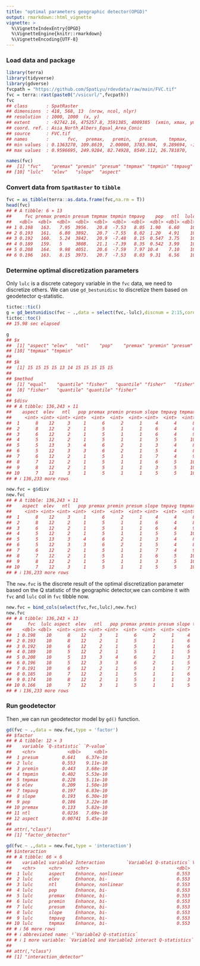 ```yaml
---
title: "optimal parameters geographic detector(OPGD)"
output: rmarkdown::html_vignette
vignette: >
  %\VignetteIndexEntry{OPGD}
  %\VignetteEngine{knitr::rmarkdown}
  %\VignetteEncoding{UTF-8}
---
```




### Load data and package


``` r
library(terra)
library(tidyverse)
library(gdverse)
fvcpath = "https://github.com/SpatLyu/rdevdata/raw/main/FVC.tif"
fvc = terra::rast(paste0("/vsicurl/",fvcpath))
fvc
## class       : SpatRaster 
## dimensions  : 418, 568, 13  (nrow, ncol, nlyr)
## resolution  : 1000, 1000  (x, y)
## extent      : -92742.16, 475257.8, 3591385, 4009385  (xmin, xmax, ymin, ymax)
## coord. ref. : Asia_North_Albers_Equal_Area_Conic 
## source      : FVC.tif 
## names       :       fvc,   premax,   premin,   presum,    tmpmax,     tmpmin, ... 
## min values  : 0.1363270, 109.8619,  2.00000, 3783.904,  9.289694, -11.971293, ... 
## max values  : 0.9596695, 249.9284, 82.74928, 8549.112, 26.781870,   1.322163, ...
```


``` r
names(fvc)
##  [1] "fvc"    "premax" "premin" "presum" "tmpmax" "tmpmin" "tmpavg" "pop"    "ntl"   
## [10] "lulc"   "elev"   "slope"  "aspect"
```

### Convert data from `SpatRaster` to `tibble`


``` r
fvc = as_tibble(terra::as.data.frame(fvc,na.rm = T))
head(fvc)
## # A tibble: 6 × 13
##     fvc premax premin presum tmpmax tmpmin tmpavg    pop   ntl  lulc  elev slope aspect
##   <dbl>  <dbl>  <dbl>  <dbl>  <dbl>  <dbl>  <dbl>  <dbl> <dbl> <dbl> <dbl> <dbl>  <dbl>
## 1 0.198   163.   7.95  3956.   20.8  -7.53   8.05  1.90   6.60    10 1758.  2.65  176. 
## 2 0.193   161.   6.80  3892.   20.7  -7.55   8.02  1.20   4.91    10 1754.  3.45  170. 
## 3 0.192   160.   5.24  3842.   20.9  -7.48   8.15  0.547  3.75    10 1722.  3.96  139. 
## 4 0.189   159.   5     3808.   21.1  -7.39   8.35  0.542  3.99    10 1672.  2.90  111. 
## 5 0.208   164.   9.98  4051.   20.6  -7.59   7.97 10.4    7.10    10 1780.  1.94   99.5
## 6 0.196   163.   8.15  3973.   20.7  -7.53   8.03  9.31   6.56    10 1755.  3.01   99.6
```

### Determine optimal discretization parameters

Only `lulc` is a discrete category variable in the `fvc` data, we need to discretize others.
We can use `gd_bestunidisc` to discretize them based on geodetector q-statistic.


``` r
tictoc::tic()
g = gd_bestunidisc(fvc ~ .,data = select(fvc,-lulc),discnum = 2:15,cores = 6)
tictoc::toc()
## 15.98 sec elapsed
```


``` r
g
## $x
##  [1] "aspect" "elev"   "ntl"    "pop"    "premax" "premin" "presum" "slope"  "tmpavg"
## [10] "tmpmax" "tmpmin"
## 
## $k
##  [1] 15 15 15 15 13 14 15 15 15 15 15
## 
## $method
##  [1] "equal"    "quantile" "fisher"   "quantile" "fisher"   "fisher"   "fisher"  
##  [8] "fisher"   "quantile" "quantile" "fisher"  
## 
## $disv
## # A tibble: 136,243 × 11
##    aspect  elev   ntl   pop premax premin presum slope tmpavg tmpmax tmpmin
##     <int> <int> <int> <int>  <int>  <int>  <int> <int>  <int>  <int>  <int>
##  1      8    12     3     1      6      2      1     4      4      8      3
##  2      8    12     2     1      5      1      1     6      4      8      3
##  3      6    12     2     1      5      1      1     6      4      9      3
##  4      5    12     2     1      5      1      1     5      5     10      3
##  5      5    13     3     4      6      2      1     3      4      8      3
##  6      5    12     3     3      6      2      1     5      4      8      3
##  7      6    12     2     1      5      1      1     7      4      9      3
##  8      7    12     2     1      5      1      1     6      5     10      3
##  9      8    12     2     1      5      1      1     3      5     10      3
## 10      7    12     3     1      5      1      1     5      5     10      3
## # ℹ 136,233 more rows
```

``` r
new.fvc = g$disv
new.fvc
## # A tibble: 136,243 × 11
##    aspect  elev   ntl   pop premax premin presum slope tmpavg tmpmax tmpmin
##     <int> <int> <int> <int>  <int>  <int>  <int> <int>  <int>  <int>  <int>
##  1      8    12     3     1      6      2      1     4      4      8      3
##  2      8    12     2     1      5      1      1     6      4      8      3
##  3      6    12     2     1      5      1      1     6      4      9      3
##  4      5    12     2     1      5      1      1     5      5     10      3
##  5      5    13     3     4      6      2      1     3      4      8      3
##  6      5    12     3     3      6      2      1     5      4      8      3
##  7      6    12     2     1      5      1      1     7      4      9      3
##  8      7    12     2     1      5      1      1     6      5     10      3
##  9      8    12     2     1      5      1      1     3      5     10      3
## 10      7    12     3     1      5      1      1     5      5     10      3
## # ℹ 136,233 more rows
```

The `new.fvc`  is the discrete result of the optimal discretization parameter based on the Q statistic of the geographic detector,we can combine it with `fvc` and `lulc` col in `fvc` tibble now.


``` r
new.fvc = bind_cols(select(fvc,fvc,lulc),new.fvc)
new.fvc
## # A tibble: 136,243 × 13
##      fvc  lulc aspect  elev   ntl   pop premax premin presum slope tmpavg tmpmax tmpmin
##    <dbl> <dbl>  <int> <int> <int> <int>  <int>  <int>  <int> <int>  <int>  <int>  <int>
##  1 0.198    10      8    12     3     1      6      2      1     4      4      8      3
##  2 0.193    10      8    12     2     1      5      1      1     6      4      8      3
##  3 0.192    10      6    12     2     1      5      1      1     6      4      9      3
##  4 0.189    10      5    12     2     1      5      1      1     5      5     10      3
##  5 0.208    10      5    13     3     4      6      2      1     3      4      8      3
##  6 0.196    10      5    12     3     3      6      2      1     5      4      8      3
##  7 0.191    10      6    12     2     1      5      1      1     7      4      9      3
##  8 0.185    10      7    12     2     1      5      1      1     6      5     10      3
##  9 0.174    10      8    12     2     1      5      1      1     3      5     10      3
## 10 0.166    10      7    12     3     1      5      1      1     5      5     10      3
## # ℹ 136,233 more rows
```

### Run geodetector

Then ,we can run geodetector model by `gd()` function.


``` r
gd(fvc ~ .,data = new.fvc,type = 'factor')
## $factor
## # A tibble: 12 × 3
##    variable `Q-statistic` `P-value`
##    <chr>            <dbl>     <dbl>
##  1 presum         0.641    6.37e-10
##  2 lulc           0.553    9.11e-10
##  3 premin         0.443    3.68e-10
##  4 tmpmin         0.402    5.53e-10
##  5 tmpmax         0.228    5.11e-10
##  6 elev           0.209    1.50e-10
##  7 tmpavg         0.197    6.83e-10
##  8 slope          0.193    6.30e-10
##  9 pop            0.186    3.22e-10
## 10 premax         0.133    5.82e-10
## 11 ntl            0.0216   7.69e-10
## 12 aspect         0.00741  5.45e-10
## 
## attr(,"class")
## [1] "factor_detector"
```

``` r
gd(fvc ~ .,data = new.fvc,type = 'interaction')
## $interaction
## # A tibble: 66 × 6
##    variable1 variable2 Interaction        `Variable1 Q-statistics` Variable2 Q-statistic…¹
##    <chr>     <chr>     <chr>                                 <dbl>                   <dbl>
##  1 lulc      aspect    Enhance, nonlinear                    0.553                 0.00741
##  2 lulc      elev      Enhance, bi-                          0.553                 0.209  
##  3 lulc      ntl       Enhance, nonlinear                    0.553                 0.0216 
##  4 lulc      pop       Enhance, bi-                          0.553                 0.186  
##  5 lulc      premax    Enhance, bi-                          0.553                 0.133  
##  6 lulc      premin    Enhance, bi-                          0.553                 0.443  
##  7 lulc      presum    Enhance, bi-                          0.553                 0.641  
##  8 lulc      slope     Enhance, bi-                          0.553                 0.193  
##  9 lulc      tmpavg    Enhance, bi-                          0.553                 0.197  
## 10 lulc      tmpmax    Enhance, bi-                          0.553                 0.228  
## # ℹ 56 more rows
## # ℹ abbreviated name: ¹​`Variable2 Q-statistics`
## # ℹ 1 more variable: `Variable1 and Variable2 interact Q-statistics` <dbl>
## 
## attr(,"class")
## [1] "interaction_detector"
```
